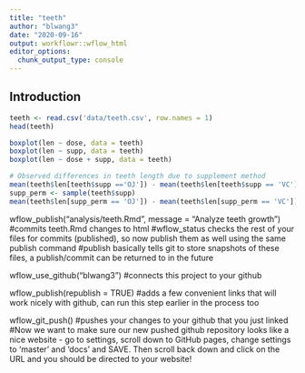 ```yaml
---
title: "teeth"
author: "blwang3"
date: "2020-09-16"
output: workflowr::wflow_html
editor_options:
  chunk_output_type: console
---
```


## Introduction

```r
teeth <- read.csv('data/teeth.csv', row.names = 1)
head(teeth)
```

```r
boxplot(len ~ dose, data = teeth)
boxplot(len ~ supp, data = teeth)
boxplot(len ~ dose + supp, data = teeth)
```

```r
# Observed differences in teeth length due to supplement method
mean(teeth$len[teeth$supp =='OJ']) - mean(teeth$len[teeth$supp == 'VC'])
supp_perm <- sample(teeth$supp)
mean(teeth$len[supp_perm == 'OJ']) - mean(teeth$len[supp_perm == 'VC'])
```

wflow_publish("analysis/teeth.Rmd", message = "Analyze teeth growth")
#commits teeth.Rmd changes to html
#wflow_status checks the rest of your files for commits (published), so now publish them as well using the same publish command
#publish basically tells git to store snapshots of these files, a publish/commit can be returned to in the future 

wflow_use_github("blwang3")
#connects this project to your github

wflow_publish(republish = TRUE)
#adds a few convenient links that will work nicely with github, can run this step earlier in the process too

wflow_git_push()
#pushes your changes to your github that you just linked
#Now we want to make sure our new pushed github repository looks like a nice website - go to settings, scroll down to GitHub pages, change settings to 'master' and 'docs' and SAVE. Then scroll back down and click on the URL and you should be directed to your website!

